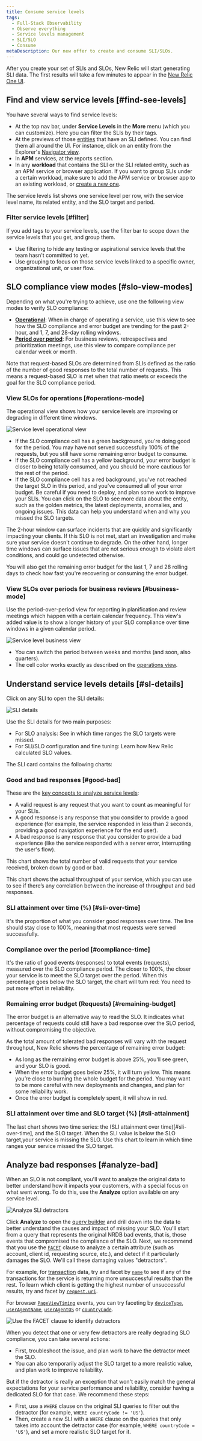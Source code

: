 ```yaml
---
title: Consume service levels 
tags:
  - Full-Stack Observability
  - Observe everything
  - Service levels management
  - SLI/SLO
  - Consume
metaDescription: Our new offer to create and consume SLI/SLOs.
---
```


After you create your set of SLIs and SLOs, New Relic will start generating SLI data. The first results will take a few minutes to appear in the [New Relic One UI](https://one.newrelic.com/). 

## Find and view service levels [#find-see-levels]

You have several ways to find service levels:

* At the top nav bar, under **Service Levels** in the **More** menu (which you can customize). Here you can filter the SLIs by their tags.
* At the previews of those [entities](/docs/new-relic-one/use-new-relic-one/core-concepts/what-entity-new-relic/) that have an SLI defined. You can find them all around the UI. For instance, click on an entity from the Explorer's [Navigator view](/docs/new-relic-one/use-new-relic-one/core-concepts/new-relic-explorer-view-performance-across-apps-services-hosts/#view-navigator).
* In **APM** services, at the reports section. 
* In any **workload** that contains the SLI or the SLI related entity, such as an APM service or browser application. If you want to group SLIs under a certain workload, make sure to add the APM service or browser app to an existing workload, or [create a new one](/docs/new-relic-one/use-new-relic-one/workloads/use-workloads/).

The service levels list shows one service level per row, with the service level name, its related entity, and the SLO target and period. 

### Filter service levels [#filter] 

If you add tags to your service levels, use the filter bar to scope down the service levels that you get, and group them. 

* Use filtering to hide any testing or aspirational service levels that the team hasn't committed to yet. 
* Use grouping to focus on those service levels linked to a specific owner, organizational unit, or user flow.      

## SLO compliance view modes [#slo-view-modes] 

Depending on what you're trying to achieve, use one the following view modes to verify SLO compliance: 

* **[Operational](#operations-mode)**: When in charge of operating a service, use this view to see how the SLO compliance and error budget are trending for the past 2-hour, and 1, 7, and 28-day rolling windows.
* **[Period over period](#business-mode)**: For business reviews, retrospectives and prioritization meetings, use this view to compare compliance per calendar week or month. 

Note that request-based SLOs are determined from SLIs defined as the ratio of the number of good responses to the total number of requests. This means a request-based SLO is met when that ratio meets or exceeds the goal for the SLO compliance period.

### View SLOs for operations [#operations-mode]

The operational view shows how your service levels are improving or degrading in different time windows. 
  
![Service level operational view](./images/service-levels-intro.png "Service level operational view")

* If the SLO compliance cell has a green background, you're doing good for the period. You may have not served successfully 100% of the requests, but you still have some remaining error budget to consume. 
* If the SLO compliance cell has a yellow background, your error budget is closer to being totally consumed, and you should be more cautious for the rest of the period.
* If the SLO compliance cell has a red background, you've not reached the target SLO in this period, and you've consumed all of your error budget. Be careful if you need to deploy, and plan some work to improve your SLIs. You can click on the SLO to see more data about the entity, such as the golden metrics, the latest deployments, anomalies, and ongoing issues. This data can help you understand when and why you missed the SLO targets.

The 2-hour window can surface incidents that are quickly and significantly impacting your clients. If this SLO is not met, start an investigation and make sure your service doesn't continue to degrade. On the other hand, longer time windows can surface issues that are not serious enough to violate alert conditions, and could go undetected otherwise. 

You will also get the remaining error budget for the last 1, 7 and 28 rolling days to check how fast you're recovering or consuming the error budget.

### View SLOs over periods for business reviews [#business-mode]

Use the period-over-period view for reporting in planification and review meetings which happen with a certain calendar frequency. This view's added value is to show a longer history of your SLO compliance over time windows in a given calendar period.

![Service level business view](./images/service_levels_business.png "Service level business view")

* You can switch the period between weeks and months (and soon, also quarters). 
* The cell color works exactly as described on the [operations view](#operations-mode). 

## Understand service levels details [#sl-details]

Click on any SLI to open the SLI details:

![SLI details](./images/sli_card.png "SLI details")

Use the SLI details for two main purposes:

* For SLO analysis: See in which time ranges the SLO targets were missed.
* For SLI/SLO configuration and fine tuning: Learn how New Relic calculated SLO values. 

The SLI card contains the following charts:

### Good and bad responses [#good-bad]

These are the [key concepts to analyze service levels](/docs/service-level-management/create-slm#request-response): 

* A valid request is any request that you want to count as meaningful for your SLIs. 
* A good response is any response that you consider to provide a good experience (for example, the service responded in less than 2 seconds, providing a good navigation experience for the end user).
* A bad response is any response that you consider to provide a bad experience (like the service responded with a server error, interrupting the user's flow). 

This chart shows the total number of valid requests that your service received, broken down by good or bad. 

This chart shows the actual throughput of your service, which you can use to see if there’s any correlation between the increase of throughput and bad responses.

### SLI attainment over time (%) [#sli-over-time]

It's the proportion of what you consider good responses over time. The line should stay close to 100%, meaning that most requests were served successfully.

### Compliance over the period [#compliance-time]

It's the ratio of good events (responses) to total events (requests), measured over the SLO compliance period. The closer to 100%, the closer your service is to meet the SLO target over the period. When this percentage goes below the SLO target, the chart will turn red: You need to put more effort in reliability.

### Remaining error budget (Requests) [#remaining-budget]

The error budget is an alternative way to read the SLO. It indicates what percentage of requests could still have a bad response over the SLO period, without compromising the objective. 

As the total amount of tolerated bad responses will vary with the request throughput, New Relic shows the percentage of remaining error budget: 

* As long as the remaining error budget is above 25%, you'll see green, and your SLO is good.
* When the error budget goes below 25%, it will turn yellow. This means you’re close to burning the whole budget for the period. You may want to be more careful with new deployments and changes, and plan for some reliability work.
* Once the error budget is completely spent, it will show in red.

### SLI attainment over time and SLO target (%) [#sli-attainment]

The last chart shows two time series: the (SLI attainment over time)[#sli-over-time], and the SLO target. When the SLI value is below the SLO target,your service is missing the SLO. Use this chart to learn in which time ranges your service missed the SLO target. 

## Analyze bad responses [#analyze-bad]

When an SLO is not compliant, you'll want to analyze the original data to better understand how it impacts your customers, with a special focus on what went wrong. To do this, use the **Analyze** option available on any service level. 

<ImageSizing width="400px" verticalAlign="middle">![Analyze SLI detractors](./images/slm_analyze_menu.png "Analyze SLI detractors")</ImageSizing>

Click **Analyze** to open the [query builder](/docs/query-your-data/explore-query-data/query-builder/introduction-query-builder/) and drill down into the data to better understand the causes and impact of missing your SLO. You'll start from a query that represents the original NRDB bad events, that is, those events that compromised the compliance of the SLO. Next, we recommend that you use the [`FACET`](/docs/query-your-data/nrql-new-relic-query-language/get-started/nrql-syntax-clauses-functions/#sel-facet) clause to analyze a certain attribute (such as account, client id, requesting source, etc.), and detect if it particularly damages the SLO. We'll call these damaging values "detractors". 

For example, for [transaction](https://docs.newrelic.com/attribute-dictionary/?event=Transaction) data, try and facet by [`name`](https://docs.newrelic.com/attribute-dictionary/?event=Transaction&attribute=name) to see if any of the transactions for the service is returning more unsuccessful results than the rest. To learn which client is getting the highest number of unsuccessful results, try and facet by [`request.uri`](https://docs.newrelic.com/attribute-dictionary/?event=Transaction&attribute=request.uri). 

For browser [`PageViewTiming`](https://docs.newrelic.com/attribute-dictionary?event=PageViewTiming) events, you can try faceting by [`deviceType`](https://docs.newrelic.com/attribute-dictionary?event=PageViewTiming&attribute=deviceType), [`userAgentName`](https://docs.newrelic.com/attribute-dictionary/?event=PageViewTiming&attribute=userAgentName), [`userAgentOS`](https://docs.newrelic.com/attribute-dictionary/?event=PageViewTiming&attribute=userAgentOS) or [`countryCode`](https://docs.newrelic.com/attribute-dictionary/?event=PageViewTiming&attribute=countryCode).

![Use the FACET clause to identify detractors](./images/sli_bad_events.png "Use the FACET clause to identify detractors")

When you detect that one or very few detractors are really degrading SLO compliance, you can take several actions: 
* First, troubleshoot the issue, and plan work to have the detractor meet the SLO. 
* You can also temporarily adjust the SLO target to a more realistic value, and plan work to improve reliability.

But if the detractor is really an exception that won't easily match the general expectations for your service performance and reliability, consider having a dedicated SLO for that case. We recommend these steps: 
* First, use a `WHERE` clause on the original SLI queries to filter out the detractor (for example, `WHERE countryCode != 'US'`). 
* Then, create a new SLI with a `WHERE` clause on the queries that only takes into account the detractor case (for example, `WHERE countryCode = 'US'`), and set a more realistic SLO target for it.
